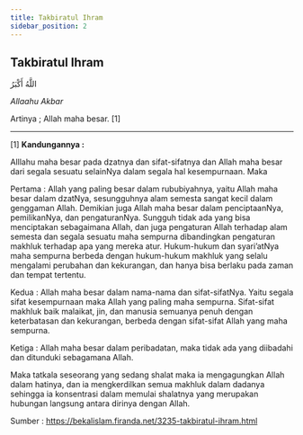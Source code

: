 ```yaml
---
title: Takbiratul Ihram
sidebar_position: 2
---
```


## Takbiratul Ihram

اللَّهُ أَكْبَرُ

_Allaahu Akbar_

Artinya ; Allah maha besar. [1]

_______________________

[1]  **Kandungannya :**

Alllahu maha besar pada dzatnya dan sifat-sifatnya dan Allah maha besar dari segala sesuatu selainNya dalam segala hal kesempurnaan. Maka

Pertama : Allah yang paling besar dalam rububiyahnya, yaitu Allah maha besar dalam dzatNya, sesungguhnya alam semesta sangat kecil dalam genggaman Allah. Demikian juga Allah maha besar dalam penciptaanNya, pemilikanNya, dan pengaturanNya. Sungguh tidak ada yang bisa menciptakan sebagaimana Allah, dan juga pengaturan Allah terhadap alam semesta dan segala sesuatu maha sempurna dibandingkan pengaturan makhluk terhadap apa yang mereka atur. Hukum-hukum dan syari’atNya maha sempurna berbeda dengan hukum-hukum makhluk yang selalu mengalami perubahan dan kekurangan, dan hanya bisa berlaku pada zaman dan tempat tertentu.

Kedua : Allah maha besar dalam nama-nama dan sifat-sifatNya. Yaitu segala sifat kesempurnaan maka Allah yang paling maha sempurna. Sifat-sifat makhluk baik malaikat, jin, dan manusia semuanya penuh dengan keterbatasan dan kekurangan, berbeda dengan sifat-sifat Allah yang maha sempurna.

Ketiga : Allah maha besar dalam peribadatan, maka tidak ada yang diibadahi dan ditunduki sebagamana Allah.

Maka tatkala seseorang yang sedang shalat maka ia mengagungkan Allah dalam hatinya, dan ia mengkerdilkan semua makhluk dalam dadanya sehingga ia konsentrasi dalam memulai shalatnya yang merupakan hubungan langsung antara dirinya dengan Allah.

Sumber : https://bekalislam.firanda.net/3235-takbiratul-ihram.html
